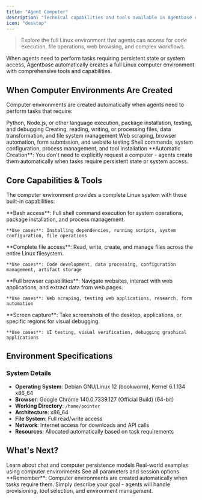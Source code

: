 ```yaml
---
title: "Agent Computer"
description: "Technical capabilities and tools available in Agentbase computer environments"
icon: "desktop"
---
```


> Explore the full Linux environment that agents can access for code execution, file operations, web browsing, and complex workflows.

When agents need to perform tasks requiring persistent state or system access, Agentbase automatically creates a full Linux computer environment with comprehensive tools and capabilities.

## When Computer Environments Are Created

Computer environments are created automatically when agents need to perform tasks that require:

<CardGroup cols={2}>
  <Card title="Code & Development" icon="code">
    Python, Node.js, or other language execution, package installation, testing, and debugging
  </Card>
  
  <Card title="File Operations" icon="file">
    Creating, reading, writing, or processing files, data transformation, and file system management
  </Card>
  
  <Card title="Web Interaction" icon="globe">
    Web scraping, browser automation, form submission, and website testing
  </Card>
  
  <Card title="System Operations" icon="terminal">
    Shell commands, system configuration, process management, and tool installation
  </Card>
</CardGroup>

<Note>
  **Automatic Creation**: You don't need to explicitly request a computer - agents create them automatically when tasks require persistent state or system access.
</Note>

## Core Capabilities & Tools

The computer environment provides a complete Linux system with these built-in capabilities:

<AccordionGroup>
  <Accordion title="Shell & Command Execution">
    **Bash access**: Full shell command execution for system operations, package installation, and process management.
    
    **Use cases**: Installing dependencies, running scripts, system configuration, file operations
  </Accordion>

  <Accordion title="File System Operations">
    **Complete file access**: Read, write, create, and manage files across the entire Linux filesystem.
    
    **Use cases**: Code development, data processing, configuration management, artifact storage
  </Accordion>

  <Accordion title="Web Browser Automation">
    **Full browser capabilities**: Navigate websites, interact with web applications, and extract data from web pages.
    
    **Use cases**: Web scraping, testing web applications, research, form automation
  </Accordion>

  <Accordion title="Screenshot & Visual Tools">
    **Screen capture**: Take screenshots of the desktop, applications, or specific regions for visual debugging.
    
    **Use cases**: UI testing, visual verification, debugging graphical applications
  </Accordion>
</AccordionGroup>

## Environment Specifications

### System Details
- **Operating System**: Debian GNU/Linux 12 (bookworm), Kernel 6.1.134 x86_64
- **Browser**: Google Chrome 140.0.7339.127 (Official Build) (64-bit)
- **Working Directory**: `/home/pointer`
- **Architecture**: x86_64
- **File System**: Full read/write access
- **Network**: Internet access for downloads and API calls
- **Resources**: Allocated automatically based on task requirements


## What's Next?

<CardGroup cols={3}>
  <Card title="Persistence Overview" icon="database" href="/build/persistence">
    Learn about chat and computer persistence models
  </Card>
  
  <Card title="Use Cases" icon="lightbulb" href="/getting-started/common-use-cases">
    Real-world examples using computer environments
  </Card>
  
  <Card title="API Reference" icon="code" href="/api/run-agent">
    See all parameters and session options
  </Card>
</CardGroup>

<Tip>
  **Remember**: Computer environments are created automatically when tasks require them. Simply describe your goal - agents will handle provisioning, tool selection, and environment management.
</Tip>